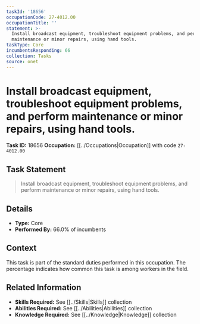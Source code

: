 ```yaml
---
taskId: '18656'
occupationCode: 27-4012.00
occupationTitle: ''
statement: >-
  Install broadcast equipment, troubleshoot equipment problems, and perform
  maintenance or minor repairs, using hand tools.
taskType: Core
incumbentsResponding: 66
collection: Tasks
source: onet
---
```

# Install broadcast equipment, troubleshoot equipment problems, and perform maintenance or minor repairs, using hand tools.

**Task ID:** 18656
**Occupation:** [[../Occupations|Occupation]] with code `27-4012.00`

## Task Statement

> Install broadcast equipment, troubleshoot equipment problems, and perform maintenance or minor repairs, using hand tools.

## Details

- **Type:** Core
- **Performed By:** 66.0% of incumbents

## Context

This task is part of the standard duties performed in this occupation. The percentage indicates how common this task is among workers in the field.

## Related Information

- **Skills Required:** See [[../Skills|Skills]] collection
- **Abilities Required:** See [[../Abilities|Abilities]] collection
- **Knowledge Required:** See [[../Knowledge|Knowledge]] collection
